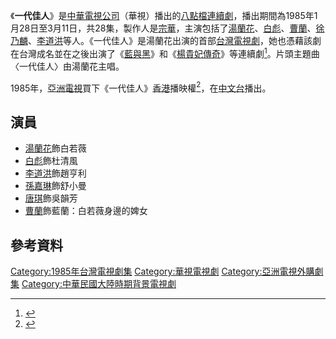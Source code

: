 {{電視節目資訊框
| 名稱         = 一代佳人
| 分類         = 
| 格式         = [[電視連續劇|電視連續劇]]
| 原著         = 
| 編劇         = 沈澎、歐君旦、宗騰岳
| 導演         = 
| 演出         = [[湯蘭花|湯蘭花]]、[[白彪|白彪]]、[[曹蘭|曹蘭]]、[[徐乃麟|徐乃麟]]、[[李道洪|李道洪]]
| 片頭曲       = 〈一代佳人〉
| 作曲         = [[鮑比達|鮑比達]]
| 填詞         = [[林煌坤|林煌坤]]
| 主唱         = [[湯蘭花|湯蘭花]]
| 製作公司     = 
| 製作人       = [[宗華|宗華]]
| 執行製作     = 
| 編審         = 斯志耕
| 頻道         = {{TWN}} [[華視|華視]]
| 每集長0      = 60分鐘
| 開始         = {{start date|1985|1|28}}
| 結束         = {{start date|1985|3|11}}
}}
《'''一代佳人'''》是[[中華電視公司|中華電視公司]]（華視）播出的[[八點檔|八點檔]][[連續劇|連續劇]]，播出期間為1985年1月28日至3月11日，共28集，製作人是[[宗華|宗華]]，主演包括了[[湯蘭花|湯蘭花]]、[[白彪|白彪]]、[[曹蘭|曹蘭]]、[[徐乃麟|徐乃麟]]、[[李道洪|李道洪]]等人。《一代佳人》是湯蘭花出演的首部[[台灣電視劇|台灣電視劇]]，她也憑藉該劇在台灣成名並在之後出演了《[[藍與黑|藍與黑]]》和《[[楊貴妃傳奇|楊貴妃傳奇]]》等連續劇<ref>{{Cite news|url=|author=張夢瑞|title=一代佳人──湯蘭花|magazine=《光華雜誌》|publisher=光華畫報雜誌社|date=2004-12|accessdate=2016-01-26|language=zh-tw|pages=52}}</ref>。片頭主題曲〈一代佳人〉由湯蘭花主唱。

1985年，[[亞洲電視|亞洲電視]]買下《一代佳人》[[香港|香港]]播映權<ref>{{Cite news|url=|author=沈玫|title=三台節目外銷遠景光明|magazine=《電視周刊》第1178期|publisher=[[台視文化公司|台視文化公司]]|date=1985-05-05|accessdate=2017-07-02|language=zh-tw|pages=12－14|quote=以往香港電視台除了特別節目如金馬獎頒獎典禮和金鐘獎頒獎典禮外，很少買台灣的節目；但最近亞視已買了華視的連續劇《一代佳人》播出。}}</ref>，在[[本港台|中文台]]播出。

==演員==
*[[湯蘭花|湯蘭花]]飾白若薇
*[[白彪|白彪]]飾杜清風
*[[李道洪|李道洪]]飾趙亨利
*[[孫嘉琳|孫嘉琳]]飾舒小曼
*[[唐琪|唐琪]]飾吳韻芳
*[[曹蘭|曹蘭]]飾藍蘭：白若薇身邊的婢女

==參考資料==
{{Reflist}}
{{華視八點檔}}
{{台灣古裝/年代/武俠電視劇}}
[[Category:1985年台灣電視劇集|Category:1985年台灣電視劇集]]
[[Category:華視電視劇|Category:華視電視劇]]
[[Category:亞洲電視外購劇集|Category:亞洲電視外購劇集]]
[[Category:中華民國大陸時期背景電視劇|Category:中華民國大陸時期背景電視劇]]